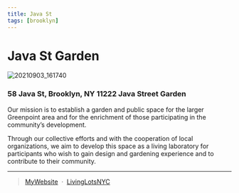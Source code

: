 ```yaml
---
title: Java St 
tags: [brooklyn]
---
```

# Java St Garden 

![20210903_161740](https://user-images.githubusercontent.com/22154417/167324316-1359f2c6-d47f-4468-bc1e-701e6e21ca8a.jpg)


### 58 Java St, Brooklyn, NY 11222 Java Street Garden

Our mission is to establish a garden and public space for the larger Greenpoint area and for the enrichment of those participating in the community’s development.

Through our collective efforts and with the cooperation of local organizations, we aim to develop this space as a living laboratory for participants who wish to gain design and gardening experience and to contribute to their community.


---
> [MyWebsite](https://www.javastreetgarden.org/visit-us/) &nbsp;&middot;&nbsp;
> [LivingLotsNYC](https://livinglotsnyc.org/lot/3025390029/)

